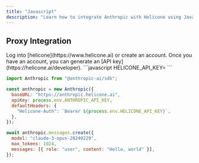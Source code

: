 ```yaml
---
title: "Javascript"
description: "Learn how to integrate Anthropic with Helicone using Javascript."
---
```


## Proxy Integration

<Steps>
  <Step title="Create an account + Generate an API Key">
    Log into [helicone](https://www.helicone.ai) or create an account. Once you have an account, you
    can generate an [API key](https://helicone.ai/developer).
  </Step>
  <Step title="Set HELICONE_API_KEY as an environment variable">
```javascript
HELICONE_API_KEY=<your API key>
```
  </Step>
  <Step title="Modify the base path and add a Helicone-Auth header">
<CodeGroup>

```javascript example.js
import Anthropic from "@anthropic-ai/sdk";

const anthropic = new Anthropic({
  baseURL: "https://anthropic.helicone.ai",
  apiKey: process.env.ANTHROPIC_API_KEY,
  defaultHeaders: {
    "Helicone-Auth": `Bearer ${process.env.HELICONE_API_KEY}`,
  },
});

await anthropic.messages.create({
  model: "claude-3-opus-20240229",
  max_tokens: 1024,
  messages: [{ role: "user", content: "Hello, world" }],
});
```

</CodeGroup>

  </Step>
</Steps>
